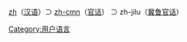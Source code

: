 [[:Category:zh_使用者|zh]]（[[汉语|汉语]]）⊃ [[:Category:zh-cmn_使用者|zh-cmn]]（[[官话|官话]]） ⊃ zh-jilu（[[冀鲁官话|冀鲁官话]]）

{{Babels|zh-jilu|nativename=冀鲁官话|zhname=冀鲁官话|wikipedia=none}}

[[Category:用户语言|Category:用户语言]]